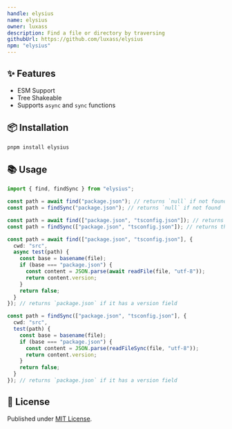 ```yaml
---
handle: elysius
name: elysius
owner: luxass
description: Find a file or directory by traversing
githubUrl: https://github.com/luxass/elysius
npm: "elysius"
---
```


## ✨ Features

* ESM Support
* Tree Shakeable
* Supports `async` and `sync` functions

## 📦 Installation

```sh
pnpm install elysius
```

## 📚 Usage

```ts
import { find, findSync } from "elysius";

const path = await find("package.json"); // returns `null` if not found
const path = findSync("package.json"); // returns `null` if not found

const path = await find(["package.json", "tsconfig.json"]); // returns the first found file
const path = findSync(["package.json", "tsconfig.json"]); // returns the first found file

const path = await find(["package.json", "tsconfig.json"], {
  cwd: "src",
  async test(path) {
    const base = basename(file);
    if (base === "package.json") {
      const content = JSON.parse(await readFile(file, "utf-8"));
      return content.version;
    }
    return false;
  }
}); // returns `package.json` if it has a version field

const path = findSync(["package.json", "tsconfig.json"], {
  cwd: "src",
  test(path) {
    const base = basename(file);
    if (base === "package.json") {
      const content = JSON.parse(readFileSync(file, "utf-8"));
      return content.version;
    }
    return false;
  }
}); // returns `package.json` if it has a version field
```

## 📄 License

Published under [MIT License](https://github.com/luxass/elysius/blob/main/LICENSE).
